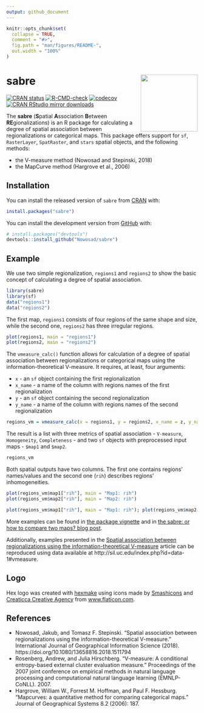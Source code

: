```yaml
---
output: github_document
---
```


<!-- README.md is generated from README.Rmd. Please edit that file -->

```r
knitr::opts_chunk$set(
  collapse = TRUE,
  comment = "#>",
  fig.path = "man/figures/README-",
  out.width = "100%"
)
```

# sabre <img src="man/figures/logo.png" align="right" width="150" />

[![CRAN status](http://www.r-pkg.org/badges/version/sabre)](https://cran.r-project.org/package=sabre)
[![R-CMD-check](https://github.com/Nowosad/sabre/workflows/R-CMD-check/badge.svg)](https://github.com/Nowosad/sabre/actions)
[![codecov](https://codecov.io/gh/Nowosad/sabre/branch/master/graph/badge.svg)](https://codecov.io/gh/Nowosad/sabre)
[![CRAN RStudio mirror downloads](http://cranlogs.r-pkg.org/badges/sabre)](https://cran.r-project.org/package=sabre)

The **sabre** (**S**patial **A**ssociation **B**etween **RE**gionalizations) is an R package for calculating a degree of spatial association between regionalizations or categorical maps.
This package offers support for `sf`, `RasterLayer`, `SpatRaster`, and `stars` spatial objects, and the following methods:

* the V-measure method (Nowosad and Stepinski, 2018)
* the MapCurve method (Hargrove et al., 2006)

## Installation

You can install the released version of `sabre` from [CRAN](https://cran.r-project.org/package=sabre) with:

``` r
install.packages("sabre")
```

You can install the development version from [GitHub](https://github.com/nowosad/sabre) with:

``` r
# install.packages("devtools")
devtools::install_github("Nowosad/sabre")
```
## Example

We use two simple regionalization, `regions1` and `regions2` to show the basic concept of calculating a degree of spatial association. 

```r
library(sabre)
library(sf)
data("regions1")
data("regions2")
```

The first map, `regions1` consists of four regions of the same shape and size, while the second one, `regions2` has three irregular regions.

```r
plot(regions1, main = "regions1")
plot(regions2, main = "regions2")
```

The `vmeasure_calc()` function allows for calculation of a degree of spatial association between regionalizations or categorical maps using the information-theoretical V-measure.
It requires, at least, four arguments:

* `x` - an `sf` object containing the first regionalization
* `x_name` - a name of the column with regions names of the first regionalization
* `y` - an `sf` object containing the second regionalization
* `y_name` -  a name of the column with regions names of the second regionalization

```r
regions_vm = vmeasure_calc(x = regions1, y = regions2, x_name = z, y_name = z)
```

The result is a list with three metrics of spatial association - `V-measure`, `Homogeneity`, `Completeness` - and two `sf` objects with preprocessed input maps - `$map1` and `$map2`.

```r
regions_vm
```

Both spatial outputs have two columns. 
The first one contains regions' names/values and the second one (`rih`) describes regions' inhomogeneities.

```r
plot(regions_vm$map1["rih"], main = "Map1: rih")
plot(regions_vm$map2["rih"], main = "Map2: rih")
```

```r
plot(regions_vm$map1["rih"], main = "Map1: rih"); plot(regions_vm$map2["rih"], main = "Map2: rih")
```

More examples can be found in [the package vignette](https://nowosad.github.io/sabre/articles/sabre.html) and in [the sabre: or how to compare two maps? blog post](https://jakubnowosad.com/posts/2018-09-10-sabre-bp/).

Additionally, examples presented in the [Spatial association between regionalizations using the information-theoretical V-measure](https://doi.org/10.1080/13658816.2018.1511794) article can be reproduced using data available at http://sil.uc.edu/index.php?id=data-1#vmeasure.

## Logo

Hex logo was created with [hexmake](https://connect.thinkr.fr/hexmake/) using icons made by <a href="https://www.flaticon.com/authors/smashicons" title="Smashicons">Smashicons</a> and <a href="https://www.flaticon.com/authors/creaticca-creative-agency" title="Creaticca Creative Agency">Creaticca Creative Agency</a> from <a href="https://www.flaticon.com/" title="Flaticon">www.flaticon.com</a>.

## References

- Nowosad, Jakub, and Tomasz F. Stepinski. "Spatial association between regionalizations using the information-theoretical V-measure." International Journal of Geographical Information Science (2018). https://doi.org/10.1080/13658816.2018.1511794
- Rosenberg, Andrew, and Julia Hirschberg. "V-measure: A conditional entropy-based external cluster evaluation measure." Proceedings of the 2007 joint conference on empirical methods in natural language processing and computational natural language learning (EMNLP-CoNLL). 2007.
- Hargrove, William W., Forrest M. Hoffman, and Paul F. Hessburg. "Mapcurves: a quantitative method for comparing categorical maps." Journal of Geographical Systems 8.2 (2006): 187.


